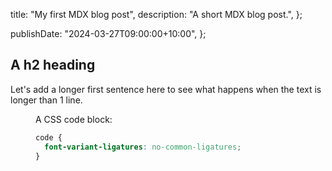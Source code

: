   title: "My first MDX blog post",
  description: "A short MDX blog post.",
};

  publishDate: "2024-03-27T09:00:00+10:00",
};

## A h2 heading

Let's add a longer first sentence here to see what happens when the text is longer than 1 line.

<Figure
  src="/assets/images/curlew.jpg"
  alt="A cryptic motionless bush stone-curlew snuggled into wood chips"
  width={1600}
  height={900}
/>

A CSS code block:

```css
code {
  font-variant-ligatures: no-common-ligatures;
}
```
